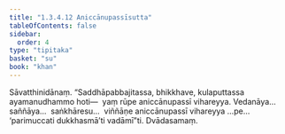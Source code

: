 ```yaml
---
title: "1.3.4.12 Aniccānupassīsutta"
tableOfContents: false
sidebar:
  order: 4
type: "tipitaka"
basket: "su"
book: "khan"
---
```



<DynamicBreadcrumb />

<Division number="147" book="khan">

<Paragraph number="783" book="khan">
Sāvatthinidānaṃ. “Saddhāpabbajitassa, bhikkhave, kulaputtassa ayamanudhammo hoti—  yaṃ rūpe aniccānupassī vihareyya. Vedanāya…  saññāya…  saṅkhāresu…  viññāṇe aniccānupassī vihareyya …pe…  ‘parimuccati dukkhasmā’ti vadāmī”ti.

</Paragraph>
</Division>

<Paragraph number="784" type="center" book="khan">
Dvādasamaṃ.
</Paragraph>